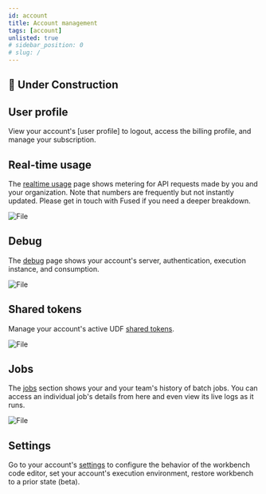 ```yaml
---
id: account
title: Account management
tags: [account]
unlisted: true
# sidebar_position: 0
# slug: /
---
```



## <Tag color="#D1E550" fontColor="#141414" >🚧 Under Construction</Tag>

## User profile

View your account's [user profile] to logout, access the billing profile, and manage your subscription.

## Real-time usage


The [realtime usage](https://staging.fused.io/workbench#realtime) page shows metering for API requests made by you and your organization. Note that numbers are frequently but not instantly updated. Please get in touch with Fused if you need a deeper breakdown.


<div style={{textAlign: 'center'}}>
<img src={ImageRt} alt="File" style={{width: '80%'}} />
</div>

## Debug

The [debug](https://staging.fused.io/workbench#debug) page shows your account's server, authentication, execution instance, and consumption.


<div style={{textAlign: 'center'}}>
<img src={ImageDebug} alt="File" style={{width: 400}} />
</div>

## Shared tokens

Manage your account's active UDF [shared tokens](https://staging.fused.io/workbench#tokens).



<div style={{textAlign: 'center'}}>
<img src={ImageSharedToken} alt="File" style={{width: '100%'}} />
</div>



## Jobs

The [jobs](https://staging.fused.io/workbench#jobs) section shows your and your team's history of batch jobs. You can access an individual job's details from here and even view its live logs as it runs.


<div style={{textAlign: 'center'}}>
<img src={ImageJobs} alt="File" style={{width: 600}} />
</div>

## Settings

Go to your account's [settings](https://staging.fused.io/workbench#settings) to configure the behavior of the workbench code editor, set your account's execution environment, restore workbench to a prior state (beta).
